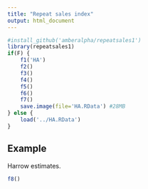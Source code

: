 ```yaml
---
title: "Repeat sales index"
output: html_document
---
```


```r
#install_github('amberalpha/repeatsales1')
library(repeatsales1) 
if(F) {
	f1('HA')
	f2()
	f3()
	f4()
	f5()
	f6()
	f7()
	save.image(file='HA.RData') #28MB
} else {
	load('../HA.RData')
}
```

## Example

Harrow estimates.

```r
f8()
```

